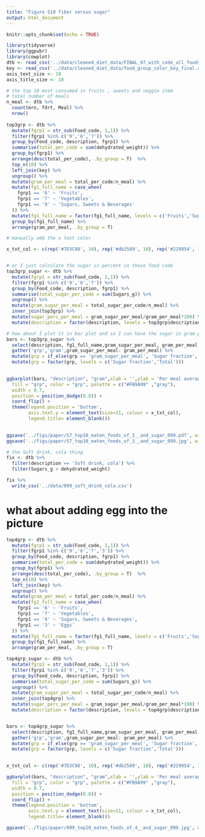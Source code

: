 ```yaml
---
title: "Figure S10 fiber versus sugar"
output: html_document
---
```


```r
knitr::opts_chunk$set(echo = TRUE)
```

```r
library(tidyverse)
library(ggpubr)
library(cowplot)
dtb <- read_csv('../data/cleaned_diet_data/FINAL_97_with_code_all_foods_drt_with_EN_finalized.csv')
key <- read_csv('../data/cleaned_diet_data/food_group_color_key_final.csv', col_types = 'ccccc')
axis_text_size <- 10
axis_title_size <- 10
```

```r
# the top 10 most consumed in fruits , sweets and veggie item 
# total number of meals 
n_meal <- dtb %>% 
  count(mrn, fdrt, Meal) %>% 
  nrow()
  
top3grp <- dtb %>% 
  mutate(fgrp1 = str_sub(Food_code, 1,1)) %>% 
  filter(fgrp1 %in% c('9','6','7')) %>% 
  group_by(Food_code, description, fgrp1) %>% 
  summarise(total_per_code = sum(dehydrated_weight)) %>% 
  group_by(fgrp1) %>% 
  arrange(desc(total_per_code), .by_group = T)  %>% 
  top_n(10) %>% 
  left_join(key) %>% 
  ungroup() %>% 
  mutate(gram_per_meal = total_per_code/n_meal) %>% 
  mutate(fg1_full_name = case_when(
    fgrp1 == '6' ~ 'Fruits',
    fgrp1 == '7' ~ 'Vegetables',
    fgrp1 == '9' ~ 'Sugars, Sweets & Beverages'
  )) %>% 
  mutate(fg1_full_name = factor(fg1_full_name, levels = c('Fruits','Sugars, Sweets & Beverages', 'Vegetables'))) %>% 
  group_by(fg1_full_name) %>% 
  arrange(gram_per_meal, .by_group = T)

# manually add the x text color

x_txt_col <- c(rep('#7D3C98', 10), rep('#db2589', 10), rep('#229954', 10))


# or I just calculate the sugar in percent in those food code
top3grp_sugar <- dtb %>% 
  mutate(fgrp1 = str_sub(Food_code, 1,1)) %>% 
  filter(fgrp1 %in% c('9','6','7')) %>% 
  group_by(Food_code, description, fgrp1) %>% 
  summarise(total_sugar_per_code = sum(Sugars_g)) %>% 
  ungroup() %>% 
  mutate(gram_sugar_per_meal = total_sugar_per_code/n_meal) %>% 
  inner_join(top3grp) %>% 
  mutate(sugar_perc_per_meal = gram_sugar_per_meal/gram_per_meal*100) %>% 
  mutate(description = factor(description, levels = top3grp$description))
```


```r
# how about I plot it in bar plot and so I can have the sugar in gram per meal in the same bar to show the perc
bars <- top3grp_sugar %>% 
  select(description, fg1_full_name,gram_sugar_per_meal, gram_per_meal ) %>% 
  gather('grp','gram',gram_sugar_per_meal: gram_per_meal) %>% 
  mutate(grp = if_else(grp == 'gram_sugar_per_meal', 'Sugar fraction', 'Total') ) %>% 
  mutate(grp = factor(grp, levels = c('Sugar fraction','Total'))) 
  

ggbarplot(bars, "description", "gram",xlab = '',ylab = 'Per meal average consumption (gram)',
  fill = "grp", color = "grp", palette = c("#FB9A99" ,"gray"),
  width = 0.7, 
  position = position_dodge(0.8)) +
  coord_flip() +
  theme(legend.position = 'bottom',
        axis.text.y = element_text(size=11, colour = x_txt_col),
        legend.title= element_blank())

 
ggsave('../figs/paper/S7_top10_eaten_foods_of_3__and_sugar_099.pdf', width = 8.3, height = 7)
ggsave('../figs/paper/S7_top10_eaten_foods_of_3__and_sugar_099.jpg', width = 8.3, height = 7)
```

```r
# the Soft drink, cola thing
fix <- dtb %>% 
  filter(description == 'Soft drink, cola') %>% 
  filter(Sugars_g > dehydrated_weight)

fix %>% 
  write_csv('../data/099_soft_drink_cola.csv')
```


# what about adding egg into the picture

```r
top4grp <- dtb %>% 
  mutate(fgrp1 = str_sub(Food_code, 1,1)) %>% 
  filter(fgrp1 %in% c('9','6','7','3')) %>% 
  group_by(Food_code, description, fgrp1) %>% 
  summarise(total_per_code = sum(dehydrated_weight)) %>% 
  group_by(fgrp1) %>% 
  arrange(desc(total_per_code), .by_group = T)  %>% 
  top_n(10) %>% 
  left_join(key) %>% 
  ungroup() %>% 
  mutate(gram_per_meal = total_per_code/n_meal) %>% 
  mutate(fg1_full_name = case_when(
    fgrp1 == '6' ~ 'Fruits',
    fgrp1 == '7' ~ 'Vegetables',
    fgrp1 == '9' ~ 'Sugars, Sweets & Beverages',
    fgrp1 == '3' ~ 'Eggs'
  )) %>% 
  mutate(fg1_full_name = factor(fg1_full_name, levels = c('Fruits','Sugars, Sweets & Beverages', 'Vegetables', 'Eggs'))) %>% 
  group_by(fg1_full_name) %>% 
  arrange(gram_per_meal, .by_group = T)

top4grp_sugar <- dtb %>% 
  mutate(fgrp1 = str_sub(Food_code, 1,1)) %>% 
  filter(fgrp1 %in% c('9','6','7','3')) %>% 
  group_by(Food_code, description, fgrp1) %>% 
  summarise(total_sugar_per_code = sum(Sugars_g)) %>% 
  ungroup() %>% 
  mutate(gram_sugar_per_meal = total_sugar_per_code/n_meal) %>% 
  inner_join(top4grp) %>% 
  mutate(sugar_perc_per_meal = gram_sugar_per_meal/gram_per_meal*100) %>% 
  mutate(description = factor(description, levels = top4grp$description))


bars <- top4grp_sugar %>% 
  select(description, fg1_full_name,gram_sugar_per_meal, gram_per_meal ) %>% 
  gather('grp','gram',gram_sugar_per_meal: gram_per_meal) %>% 
  mutate(grp = if_else(grp == 'gram_sugar_per_meal', 'Sugar fraction', 'Total') ) %>% 
  mutate(grp = factor(grp, levels = c('Sugar fraction','Total'))) 
  

x_txt_col <- c(rep('#7D3C98', 10), rep('#db2589', 10), rep('#229954', 10), rep('#F1C40F', 10))

ggbarplot(bars, "description", "gram",xlab = '',ylab = 'Per meal average consumption (gram)',
  fill = "grp", color = "grp", palette = c("#FB9A99" ,"gray"),
  width = 0.7, 
  position = position_dodge(0.8)) +
  coord_flip() +
  theme(legend.position = 'bottom',
        axis.text.y = element_text(size=11, colour = x_txt_col),
        legend.title= element_blank())

ggsave('../figs/paper/099_top10_eaten_foods_of_4__and_sugar_099.jpg', width = 8.3, height = 9)
```




